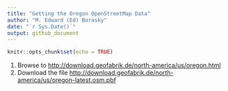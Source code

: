 ```yaml
---
title: "Getting the Oregon OpenStreetMap Data"
author: "M. Edward (Ed) Borasky"
date: "`r Sys.Date()`"
output: github_document
---
```


```r
knitr::opts_chunk$set(echo = TRUE)
```

1. Browse to <http://download.geofabrik.de/north-america/us/oregon.html>
2. Download the file <http://download.geofabrik.de/north-america/us/oregon-latest.osm.pbf>
